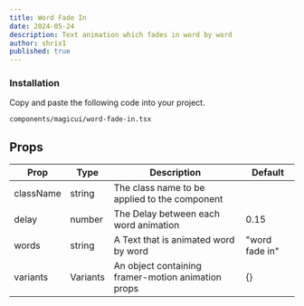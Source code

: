 ```yaml
---
title: Word Fade In
date: 2024-05-24
description: Text animation which fades in word by word
author: shrix1
published: true
---
```


<ComponentPreview name="word-fade-in-demo" />

<Steps>

### Installation

Copy and paste the following code into your project.

```text
components/magicui/word-fade-in.tsx
```

<ComponentSource name="word-fade-in" />

</Steps>

## Props

| Prop      | Type     | Description                                        | Default        |
| --------- | -------- | -------------------------------------------------- | -------------- |
| className | string   | The class name to be applied to the component      |                |
| delay     | number   | The Delay between each word animation              | 0.15           |
| words     | string   | A Text that is animated word by word               | "word fade in" |
| variants  | Variants | An object containing framer-motion animation props | {}             |
